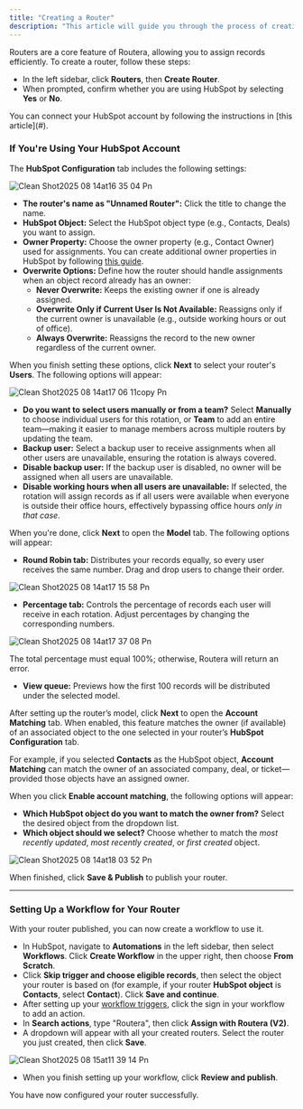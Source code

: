 ```yaml
---
title: "Creating a Router"
description: "This article will guide you through the process of creating a router in Routera to assign records, as well as explaining the rotation and models you can select."
---
```


Routers are a core feature of Routera, allowing you to assign records efficiently. To create a router, follow these steps:

- In the left sidebar, click **Routers**, then **Create Router**.
- When prompted, confirm whether you are using HubSpot by selecting **Yes** or **No**.

<Note>
  You can connect your HubSpot account by following the instructions in [this article](#).
</Note>

### If You're Using Your HubSpot Account

The **HubSpot Configuration** tab includes the following settings:

![Clean Shot2025 08 14at16 35 04 Pn](/images/CleanShot2025-08-14at16.35.04.png)

- **The router's name as "Unnamed Router":** Click the title to change the name.
- **HubSpot Object:** Select the HubSpot object type (e.g., Contacts, Deals) you want to assign.
- **Owner Property:** Choose the owner property (e.g., Contact Owner) used for assignments. You can create additional owner properties in HubSpot by following [this guide](https://knowledge.hubspot.com/properties/create-and-edit-properties).
- **Overwrite Options:** Define how the router should handle assignments when an object record already has an owner:
  - **Never Overwrite:** Keeps the existing owner if one is already assigned.
  - **Overwrite Only if Current User Is Not Available:** Reassigns only if the current owner is unavailable (e.g., outside working hours or out of office).
  - **Always Overwrite:** Reassigns the record to the new owner regardless of the current owner.

When you finish setting these options, click **Next** <Icon icon="arrow-right" /> to select your router's **Users**. The following options will appear:

![Clean Shot2025 08 14at17 06 11copy Pn](/images/CleanShot2025-08-14at17.06.11copy.png)

- **Do you want to select users manually or from a team?** Select **Manually** to choose individual users for this rotation, or **Team** to add an entire team—making it easier to manage members across multiple routers by updating the team.
- **Backup user:** Select a backup user to receive assignments when all other users are unavailable, ensuring the rotation is always covered.
- **Disable backup user:** If the backup user is disabled, no owner will be assigned when all users are unavailable.
- **Disable working hours when all users are unavailable:** If selected, the rotation will assign records as if all users were available when everyone is outside their office hours, effectively bypassing office hours _only in that case_.

When you're done, click **Next** <Icon icon="arrow-right" /> to open the **Model** tab. The following options will appear:

- **Round Robin tab:** Distributes your records equally, so every user receives the same number. Drag and drop users to change their order.

![Clean Shot2025 08 14at17 15 58 Pn](/images/CleanShot2025-08-14at17.15.58.png)

- **Percentage tab:** Controls the percentage of records each user will receive in each rotation. Adjust percentages by changing the corresponding numbers.

![Clean Shot2025 08 14at17 37 08 Pn](/images/CleanShot2025-08-14at17.37.08.png)

<Note>
  The total percentage must equal 100%; otherwise, Routera will return an error.
</Note>

- **View queue:** Previews how the first 100 records will be distributed under the selected model.

After setting up the router’s model, click **Next** to open the **Account Matching** tab. When enabled, this feature matches the owner (if available) of an associated object to the one selected in your router’s **HubSpot Configuration** tab.

For example, if you selected **Contacts** as the HubSpot object, **Account Matching** can match the owner of an associated company, deal, or ticket—provided those objects have an assigned owner.

When you click **Enable account matching**, the following options will appear:

- **Which HubSpot object do you want to match the owner from?** Select the desired object from the dropdown list.
- **Which object should we select?** Choose whether to match the _most recently updated_, _most recently created_, or _first created_ object.

![Clean Shot2025 08 14at18 03 52 Pn](/images/CleanShot2025-08-14at18.03.52.png)

When finished, click **Save & Publish** to publish your router.

---

### Setting Up a Workflow for Your Router

With your router published, you can now create a workflow to use it.

- In HubSpot, navigate to **Automations** in the left sidebar, then select **Workflows**. Click **Create Workflow** in the upper right, then choose **From Scratch**.
- Click **Skip trigger and choose eligible records**, then select the object your router is based on (for example, if your router **HubSpot object** is **Contacts**, select **Contact**). Click **Save and continue**.
- After setting up your [workflow triggers](https://knowledge.hubspot.com/workflows/set-your-workflow-enrollment-triggers), click the <Icon icon="circle-plus" /> sign in your workflow to add an action.
- In **Search actions**, type "Routera", then click **Assign with Routera (V2)**.
- A dropdown will appear with all your created routers. Select the router you just created, then click **Save**.

![Clean Shot2025 08 15at11 39 14 Pn](/images/CleanShot2025-08-15at11.39.14.png)

- When you finish setting up your workflow, click **Review and publish**.

<Check>
  You have now configured your router successfully.
</Check>